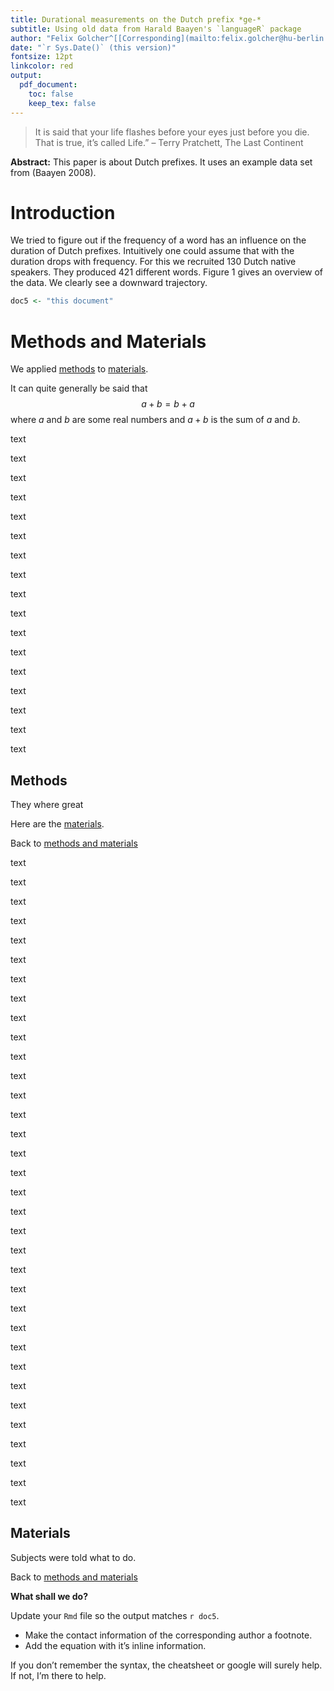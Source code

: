 ```yaml
---
title: Durational measurements on the Dutch prefix *ge-*
subtitle: Using old data from Harald Baayen's `languageR` package
author: "Felix Golcher^[[Corresponding](mailto:felix.golcher@hu-berlin.de) author, <felix.golcher@hu-berlin.de>] and Alter Ego"
date: "`r Sys.Date()` (this version)"
fontsize: 12pt
linkcolor: red
output:
  pdf_document:
    toc: false
    keep_tex: false
---
```


<!-- This quotation has zero connection to Dutch language processing! -->
> It is said that your life flashes before your eyes just before you die.\newline
> That is true, it's called Life.”\newline
> -- Terry Pratchett, The Last Continent

**Abstract:**
This paper is about Dutch prefixes. 
It uses an example data set from (Baayen 2008).

# Introduction

We tried to figure out if the frequency of a word has an influence on the duration of Dutch prefixes. 
Intuitively one could assume that with the duration drops with frequency.
For this we recruited 130 Dutch native speakers.
They produced 421 different words.
Figure 1 gives an overview of the data. We clearly see a downward trajectory.


```r
doc5 <- "this document"
```

# Methods and Materials

We applied [methods](#methods) to [materials](#materials).

It can quite generally be said that $$a+b=b+a$$ where $a$ and $b$ are some real numbers and $a+b$ is the sum of $a$ and $b$.


text

text

text

text

text

text

text

text

text

text

text

text

text

text

text

text

text

## Methods

They where great

Here are the [materials](#materials).


Back to [methods and materials](#methods-and-materials)

text

text

text

text

text

text

text

text

text

text

text

text

text

text

text

text

text

text

text

text

text

text

text

text

text

text

text

text

text

text

text

text

text

text

## Materials

Subjects were told what to do.

Back to [methods and materials](#methods-and-materials)

\vfill
**\textcolor{gray}{Template to be reproduced ends here}**

**What shall we do?**

Update your `Rmd` file so the output matches `r doc5`.

* Make the contact information of the corresponding author a footnote.
* Add the equation with it's inline information.

If you don't remember the syntax, the cheatsheet or google will surely help. If not, I'm there to help.
